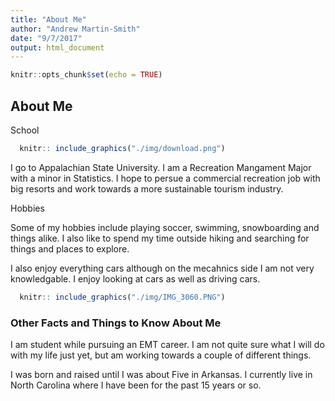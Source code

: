 ```yaml
---
title: "About Me"
author: "Andrew Martin-Smith"
date: "9/7/2017"
output: html_document
---
```


```r
knitr::opts_chunk$set(echo = TRUE)
```

## About Me

School

```r
  knitr:: include_graphics("./img/download.png")
```

  I go to Appalachian State University. I am a Recreation Mangament Major with a minor in Statistics. I hope to persue a commercial recreation job with big resorts and work towards a more sustainable tourism industry.


Hobbies

Some of my hobbies include playing soccer, swimming, snowboarding and things alike. I also like to spend my time outside hiking and searching for things and places to explore.

I also enjoy everything cars although on the mecahnics side I am not very knowledgable. I enjoy looking at cars as well as driving cars.


```r
  knitr:: include_graphics("./img/IMG_3060.PNG")
```

### Other Facts and Things to Know About Me

I am student while pursuing an EMT career. I am not quite sure what I will do with my life just yet, but am working towards a couple of different things. 

I was born and raised until I was about Five in Arkansas. I currently live in North Carolina where I have been for the past 15 years or so. 

